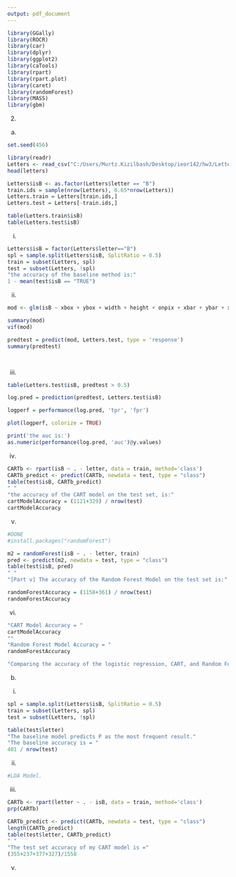---
output: pdf_document
---

```{r}
library(GGally)
library(ROCR)
library(car) 
library(dplyr)
library(ggplot2)
library(caTools) 
library(rpart) 
library(rpart.plot) 
library(caret) 
library(randomForest)
library(MASS)
library(gbm)
```


2)

a)

```{r}

set.seed(456)

library(readr)
Letters <- read_csv("C:/Users/Murtz.Kizilbash/Desktop/ieor142/hw3/Letters.csv")
head(letters)

Letters$isB <- as.factor(Letters$letter == "B")
train.ids = sample(nrow(Letters), 0.65*nrow(Letters))
Letters.train = Letters[train.ids,]
Letters.test = Letters[-train.ids,]

table(Letters.train$isB)
table(Letters.test$isB)

```





i)

```{r}
Letters$isB = factor(Letters$letter=="B")
spl = sample.split(Letters$isB, SplitRatio = 0.5)
train = subset(Letters, spl)
test = subset(Letters, !spl)
"the accuracy of the baseline method is:" 
1 - mean(test$isB == "TRUE")


```

ii) 

```{r}
mod <- glm(isB ~ xbox + ybox + width + height + onpix + xbar + ybar + x2bar + y2bar + xybar + x2ybar + xy2bar + xedge + xedgeycor + yedge + yedgexcor, data=Letters.train, family="binomial")

summary(mod)
vif(mod)

predtest = predict(mod, Letters.test, type = 'response')
summary(predtest)




```

iii)

```{r}
table(Letters.test$isB, predtest > 0.5)

log.pred = prediction(predtest, Letters.test$isB)

logperf = performance(log.pred, 'tpr', 'fpr')

plot(logperf, colorize = TRUE)

```
```{r}
print('the auc is:')
as.numeric(performance(log.pred, 'auc')@y.values)
```


iv)
```{r}

CARTb <- rpart(isB ~ . - letter, data = train, method='class')
CARTb_predict <- predict(CARTb, newdata = test, type = "class")
table(test$isB, CARTb_predict)
" "
"the accuracy of the CART model on the test set, is:"
cartModelAccuracy = (1121+329) / nrow(test)
cartModelAccuracy

```


v) 
```{r}
#DONE
#install.packages("randomForest")

m2 = randomForest(isB ~ . - letter, train)
pred <- predict(m2, newdata = test, type = "class")
table(test$isB, pred)
" "
"[Part v] The accuracy of the Random Forest Model on the test set is:"

randomForestAccuracy = (1158+361) / nrow(test)
randomForestAccuracy

```

vi)
```{r}

"CART Model Accuracy = "
cartModelAccuracy
""
"Random Forest Model Accuracy = "
randomForestAccuracy

"Comparing the accuracy of the logistic regression, CART, and Random Forest Models, the one that performs best on the test set is "

```



b)

(i)
```{r}

spl = sample.split(Letters$isB, SplitRatio = 0.5)
train = subset(Letters, spl)
test = subset(Letters, !spl)

table(test$letter)
"The baseline model predicts P as the most frequent result."
"The baseline accuracy is = "
401 / nrow(test)

```

(ii)
```{r}
#LDA Model.


```

(iii)
```{r}
CARTb <- rpart(letter ~ . - isB, data = train, method='class')
prp(CARTb)

CARTb_predict <- predict(CARTb, newdata = test, type = "class")
length(CARTb_predict)
table(test$letter, CARTb_predict)
" " 
"The test set accuracy of my CART model is ="
(355+237+377+327)/1558
```

(v)
```{r}


```
